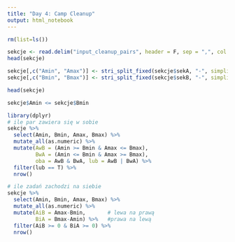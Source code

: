 ```yaml
---
title: "Day 4: Camp Cleanup"
output: html_notebook
---
```


```r
rm(list=ls())
```

```r
sekcje <- read.delim("input_cleanup_pairs", header = F, sep = ",", col.names = c("sekA", "sekB"))
head(sekcje)
```

```r
sekcje[,c("Amin", "Amax")] <- stri_split_fixed(sekcje$sekA, "-", simplify = T)
sekcje[,c("Bmin", "Bmax")] <- stri_split_fixed(sekcje$sekB, "-", simplify = T)

head(sekcje)
```
```r
sekcje$Amin <= sekcje$Bmin
```


```r
library(dplyr)
# ile par zawiera się w sobie
sekcje %>% 
  select(Amin, Bmin, Amax, Bmax) %>% 
  mutate_all(as.numeric) %>% 
  mutate(AwB = (Amin >= Bmin & Amax <= Bmax),
         BwA = (Amin <= Bmin & Amax >= Bmax),
         oba = AwB & BwA, lub = AwB | BwA) %>% 
  filter(lub == T) %>%
  nrow()
```


```r
# ile zadań zachodzi na siebie
sekcje %>% 
  select(Amin, Bmin, Amax, Bmax) %>% 
  mutate_all(as.numeric) %>% 
  mutate(AiB = Amax-Bmin,       # lewa na prawą
         BiA = Bmax-Amin) %>%   #prawa na lewą
  filter(AiB >= 0 & BiA >= 0) %>%
  nrow()

```



